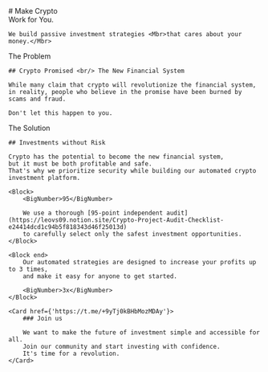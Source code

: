 
<Hero>
    # Make Crypto <br/> Work <Mbr>for You.</Mbr>

    We build passive investment strategies <Mbr>that cares about your money.</Mbr>
</Hero>

<Problem>
    <Category>The Problem</Category>

    ## Crypto Promised <br/> The New Financial System
    
    While many claim that crypto will revolutionize the financial system, 
    in reality, people who believe in the promise have been burned by scams and fraud. 

    Don't let this happen to you.
</Problem>

<Solution>
    <Category>The Solution</Category>

    ## Investments without Risk

    Crypto has the potential to become the new financial system, 
    but it must be both profitable and safe. 
    That's why we prioritize security while building our automated crypto investment platform.

    <Block>
        <BigNumber>95</BigNumber>
        
        We use a thorough [95-point independent audit](https://leovs09.notion.site/Crypto-Project-Audit-Checklist-e24414dcd1c94b5f818343d46f25013d) 
        to carefully select only the safest investment opportunities.
    </Block>

    <Block end>
        Our automated strategies are designed to increase your profits up to 3 times, 
        and make it easy for anyone to get started. 
        
        <BigNumber>3x</BigNumber>
    </Block>

    <Card href={'https://t.me/+9yTj0kBHbMozMDAy'}>
        ### Join us
        
        We want to make the future of investment simple and accessible for all.
        Join our community and start investing with confidence. 
        It's time for a revolution.
    </Card>

</Solution>


